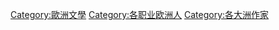 [[Category:歐洲文學|Category:歐洲文學]]
[[Category:各职业欧洲人|Category:各职业欧洲人]]
[[Category:各大洲作家|Category:各大洲作家]]